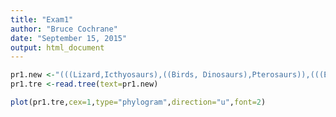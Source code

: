 ```yaml
---
title: "Exam1"
author: "Bruce Cochrane"
date: "September 15, 2015"
output: html_document
---
```

```r
pr1.new <-"(((Lizard,Icthyosaurs),((Birds, Dinosaurs),Pterosaurs)),(((Elephants,Dolphins),Primates),Rodents));"
pr1.tre <-read.tree(text=pr1.new)

plot(pr1.tre,cex=1,type="phylogram",direction="u",font=2)
```

